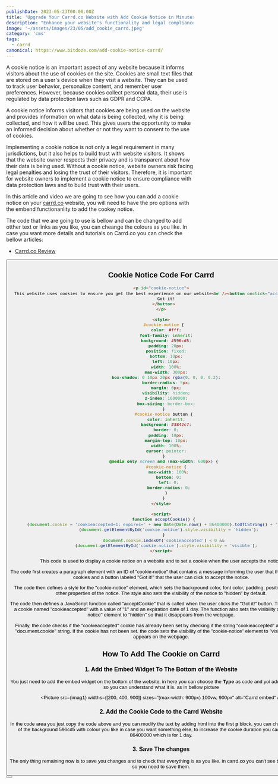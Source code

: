 ```yaml
---
publishDate: 2023-05-23T00:00:00Z
title: 'Upgrade Your Carrd.co Website with Add Cookie Notice in Minutes'
description: "Enhance your website's functionality and legal compliance in just a few minutes with our easy-to-implement cookie notice code for Carrd.co."
image: '~/assets/images/23/05/add_cookie_carrd.jpeg'
category: 'cms'
tags:
  - carrd
canonical: https://www.bitdoze.com/add-cookie-notice-carrd/
---
```



A cookie notice is an important aspect of any website because it informs visitors about the use of cookies on the site. Cookies are small text files that are stored on a user's device when they visit a website. They can be used to track user behavior, personalize content, and remember user preferences. However, because cookies collect personal data, their use is regulated by data protection laws such as GDPR and CCPA.

A cookie notice informs visitors that cookies are being used on the website and provides information on what data is being collected, why it is being collected, and how it will be used. This gives users the opportunity to make an informed decision about whether or not they want to consent to the use of cookies.

Implementing a cookie notice is not only a legal requirement in many jurisdictions, but it also helps to build trust with website visitors. It shows that the website owner respects their privacy and is transparent about how their data is being used. Without a cookie notice, website owners risk facing legal penalties and losing the trust of their visitors. Therefore, it is important for website owners to implement a cookie notice to ensure compliance with data protection laws and to build trust with their users.

In this article and video we are going to see how you can add a cookie notice on your [carrd.co](https://go.bitdoze.com/carrd) website, you will need to have the pro options with the embend functionanlity to add the cookey notice.

The code that we are going to use is bellow and can be changed to add otther text or links as you like, you can cheange the colours as you like.
In case you want more details and tutorials on Carrd.co you can check the bellow articles:

- [Carrd.co Review](https://www.bitdoze.com/carrd-review/)

<Button link="https:/go.bitdoze.com/carrd" text="Carrd.co" />

## Cookie Notice Code For Carrd

```html
<p id="cookie-notice">
  This website uses cookies to ensure you get the best experience on our website<br /><button onclick="acceptCookie();">
    Got it!
  </button>
</p>

<style>
  #cookie-notice {
    color: #fff;
    font-family: inherit;
    background: #596cd5;
    padding: 20px;
    position: fixed;
    bottom: 10px;
    left: 10px;
    width: 100%;
    max-width: 300px;
    box-shadow: 0 10px 20px rgba(0, 0, 0, 0.2);
    border-radius: 5px;
    margin: 0px;
    visibility: hidden;
    z-index: 1000000;
    box-sizing: border-box;
  }
  #cookie-notice button {
    color: inherit;
    background: #3842c7;
    border: 0;
    padding: 10px;
    margin-top: 10px;
    width: 100%;
    cursor: pointer;
  }
  @media only screen and (max-width: 600px) {
    #cookie-notice {
      max-width: 100%;
      bottom: 0;
      left: 0;
      border-radius: 0;
    }
  }
</style>

<script>
  function acceptCookie() {
    (document.cookie = 'cookieaccepted=1; expires=' + new Date(Date.now() + 86400000).toUTCString() + '; path=/'),
      (document.getElementById('cookie-notice').style.visibility = 'hidden');
  }
  document.cookie.indexOf('cookieaccepted') < 0 &&
    (document.getElementById('cookie-notice').style.visibility = 'visible');
</script>
```

This code is used to display a cookie notice on a website and to set a cookie when the user accepts the notice.

The code first creates a paragraph element with an ID of "cookie-notice" that contains a message informing the user that the website uses cookies and a button labeled "Got it!" that the user can click to accept the notice.

The code then defines a style for the "cookie-notice" element, which sets the background color, font color, padding, position, width, and other properties of the notice. The style also sets the visibility of the notice to "hidden" by default.

The code then defines a JavaScript function called "acceptCookie" that is called when the user clicks the "Got it!" button. The function sets a cookie named "cookieaccepted" with a value of "1" and an expiration date of 1 day. The function also sets the visibility of the "cookie-notice" element to "hidden" so that it disappears from the webpage.

Finally, the code checks if the "cookieaccepted" cookie has already been set by checking if the string "cookieaccepted" appears in the "document.cookie" string. If the cookie has not been set, the code sets the visibility of the "cookie-notice" element to "visible" so that it appears on the webpage.

## How To Add The Cookie on Carrd

### 1. Add the Embed Widget To The Bottom of the Website

You just need to add the embed widget on the bottom of the website, in here you can choose the **Type** as code and yoi add a **Label** name so you can understand what it is. as in bellow picture

<Picture src={imag1} widths={[200, 400, 900]} sizes="(max-width: 900px) 100vw, 900px" alt="Carrd embed" />

### 2. Add the Cookie Code to the Carrd Website

In the code area you just copy the code above and you can modify the text by adding html into the first **p** block, you can change the colour of the background 596cd5 with colour you like in case you want something else, to increase the cookie duration you can modify the 86400000 which is for 1 day.

### 3. Save The changes

The only thing remaining now is to save you changes and to check that everything is as you like, in carrd.co you can't see the changes live so you need to save them.

<Button link="https://go.bitdoze.com/carrd" text="Carrd.co" />
